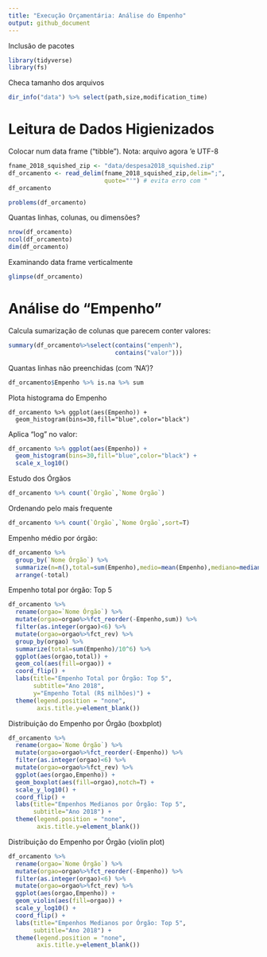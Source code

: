 ```yaml
---
title: "Execução Orçamentária: Análise do Empenho"
output: github_document
---
```


Inclusão de pacotes

```r
library(tidyverse)
library(fs)
```

Checa tamanho dos arquivos

```r
dir_info("data") %>% select(path,size,modification_time)
```

# Leitura de Dados Higienizados

Colocar num data frame ("tibble"). Nota: arquivo agora 'e UTF-8

```r
fname_2018_squished_zip <- "data/despesa2018_squished.zip"
df_orcamento <- read_delim(fname_2018_squished_zip,delim=";",
                           quote="'") # evita erro com "
df_orcamento
```

```r
problems(df_orcamento)
```

Quantas linhas, colunas, ou dimensões?

```r
nrow(df_orcamento)
ncol(df_orcamento)
dim(df_orcamento)
```

Examinando data frame verticalmente
```r
glimpse(df_orcamento)
```

# Análise do "Empenho"

Calcula sumarização de colunas que parecem conter valores:

```r
summary(df_orcamento%>%select(contains("empenh"),
                              contains("valor")))
```

Quantas linhas não preenchidas (com 'NA')?

```r
df_orcamento$Empenho %>% is.na %>% sum
```

Plota histograma do Empenho

```{r.cache=T}
df_orcamento %>% ggplot(aes(Empenho)) +
  geom_histogram(bins=30,fill="blue",color="black")
```

Aplica "log" no valor:

```r
df_orcamento %>% ggplot(aes(Empenho)) +
  geom_histogram(bins=30,fill="blue",color="black") +
  scale_x_log10()
```

Estudo dos Órgãos

```r
df_orcamento %>% count(`Órgão`,`Nome Órgão`)
```

Ordenando pelo mais frequente

```r
df_orcamento %>% count(`Órgão`,`Nome Órgão`,sort=T)
```

Empenho médio por órgão:

```r
df_orcamento %>%
  group_by(`Nome Órgão`) %>%
  summarize(n=n(),total=sum(Empenho),medio=mean(Empenho),mediano=median(Empenho),desvio_padrao=sd(Empenho)) %>%
  arrange(-total)
```

Empenho total por órgão: Top 5

```r
df_orcamento %>%
  rename(orgao=`Nome Órgão`) %>%
  mutate(orgao=orgao%>%fct_reorder(-Empenho,sum)) %>%
  filter(as.integer(orgao)<6) %>%
  mutate(orgao=orgao%>%fct_rev) %>%
  group_by(orgao) %>%
  summarize(total=sum(Empenho)/10^6) %>%
  ggplot(aes(orgao,total)) +
  geom_col(aes(fill=orgao)) +
  coord_flip() +
  labs(title="Empenho Total por Órgão: Top 5",
       subtitle="Ano 2018",
       y="Empenho Total (R$ milhões)") +
  theme(legend.position = "none",
        axis.title.y=element_blank())
```


Distribuição do Empenho por Órgão (boxbplot)

```r
df_orcamento %>%
  rename(orgao=`Nome Órgão`) %>%
  mutate(orgao=orgao%>%fct_reorder(-Empenho)) %>%
  filter(as.integer(orgao)<6) %>%
  mutate(orgao=orgao%>%fct_rev) %>%
  ggplot(aes(orgao,Empenho)) +
  geom_boxplot(aes(fill=orgao),notch=T) +
  scale_y_log10() +
  coord_flip() +
  labs(title="Empenhos Medianos por Órgão: Top 5",
       subtitle="Ano 2018") +
  theme(legend.position = "none",
        axis.title.y=element_blank())
```

Distribuição do Empenho por Órgão (violin plot)

```r
df_orcamento %>%
  rename(orgao=`Nome Órgão`) %>%
  mutate(orgao=orgao%>%fct_reorder(-Empenho)) %>%
  filter(as.integer(orgao)<6) %>%
  mutate(orgao=orgao%>%fct_rev) %>%
  ggplot(aes(orgao,Empenho)) +
  geom_violin(aes(fill=orgao)) +
  scale_y_log10() +
  coord_flip() +
  labs(title="Empenhos Medianos por Órgão: Top 5",
       subtitle="Ano 2018") +
  theme(legend.position = "none",
        axis.title.y=element_blank())
```
